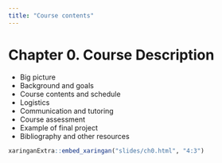 ```yaml
---
title: "Course contents"
---
```


# Chapter 0. Course Description

- Big picture
- Background and goals
- Course contents and schedule
- Logistics
- Communication and tutoring
- Course assessment
- Example of final project
- Bibliography and other resources

<aside>
```r
xaringanExtra::embed_xaringan("slides/ch0.html", "4:3")
```
</aside>
